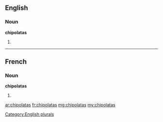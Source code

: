 ==English==

===Noun===
'''chipolatas'''

# {{plural of|chipolata}}

[[Category:English plurals]]

----

==French==

===Noun===
'''chipolatas''' {{f|p}}

# {{plural of|chipolata|lang=fr}}

[[ar:chipolatas]]
[[fr:chipolatas]]
[[mg:chipolatas]]
[[my:chipolatas]]
